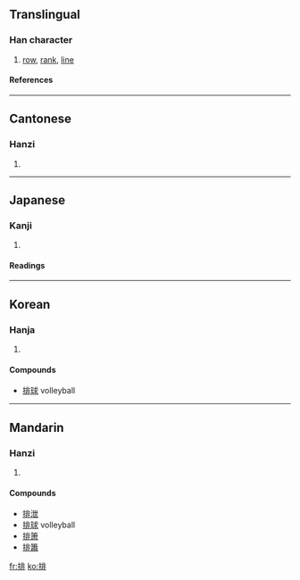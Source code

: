 ==Translingual==
===Han character===
{{Han char|rn=64|rad=手|as=08|sn=11|four=5101<sub>1</sub>|canj=手中一卜 (QLMY)}}
# [[row]], [[rank]], [[line]]
====References====
{{Han ref|kx=0437.130|dkj=12256|dj=0787.030|hdz=31895.030|uh=6392|ud=25490|bh=B1C6|bd=45510}}
----
==Cantonese==
===Hanzi===
{{yue-hanzi|jyut=|y=paai4}}
# {{defn|Cantonese}}
----
==Japanese==
===Kanji===
{{ja-kanji|grade=c|rs=手08}}
# {{defn|Japanese}} 
====Readings====
{{ja-readings|on=[[はい]] (hai)|kun=[[おしひらく]] (oshihiraku), [[つらねる]] (tsuraneru)}}
----
==Korean==
===Hanja===
{{ko-hanja|hangeul=배|eumhun=|rv=bae|mr=pae|y=pay}}
# {{defn|Korean}}

====Compounds====
*[[排球]] volleyball
----
==Mandarin==
===Hanzi===
{{cmn-hanzi|pin=[[pái]] ([[pai2]])|wg=p'ai<sup>2</sup>}}
# {{defn|Mandarin}}

====Compounds====
*[[排泄]]
*[[排球]] volleyball
*[[排箫]]
*[[排簫]]

[[fr:排]]
[[ko:排]]